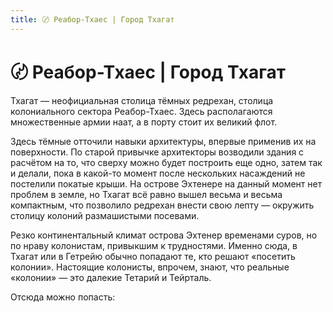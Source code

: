 ```yaml
---
title: 〄 Реабор-Тхаес | Город Тхагат
---
```

# 〄 Реабор-Тхаес | Город Тхагат


Тхагат — неофициальная столица тёмных редрехан, столица колониального сектора Реабор-Тхаес. Здесь располагаются множественные армии наат, а в порту стоит их великий флот.

Здесь тёмные отточили навыки архитектуры, впервые применив их на поверхности. По старой привычке архитекторы возводили здания с расчётом на то, что сверху можно будет построить еще одно, затем так и делали, пока в какой-то момент после нескольких насаждений не постелили покатые крыши. На острове Эхтенере на данный момент нет проблем в земле, но Тхагат всё равно вышел весьма и весьма компактным, что позволило редрехан внести свою лепту — окружить столицу колоний размашистыми посевами.

Резко континентальный климат острова Эхтенер временами суров, но по нраву колонистам, привыкшим к трудностями. Именно сюда, в Тхагат или в Гетрейю обычно попадают те, кто решают «посетить колонии». Настоящие колонисты, впрочем, знают, что реальные «колонии» — это далекие Тетарий и Тейрталь.

Отсюда можно попасть:<br/><br/>